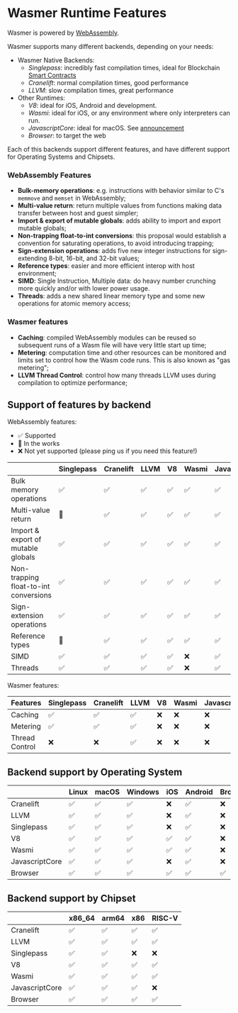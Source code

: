 
# Wasmer Runtime Features

Wasmer is powered by [WebAssembly](https://webassembly.org).

Wasmer supports many different backends, depending on your needs:
* Wasmer Native Backends:
  - _Singlepass_: incredibly fast compilation times, ideal for Blockchain [Smart Contracts](https://en.wikipedia.org/wiki/Smart_contract)
  - _Cranelift_: normal compilation times, good performance
  - _LLVM_: slow compilation times, great performance
* Other Runtimes:
  - _V8_: ideal for iOS, Android and development.
  - _Wasmi_: ideal for iOS, or any environment where only interpreters can run.
  - _JavascriptCore_: ideal for macOS. See [announcement](https://wasmer.io/posts/wasmer-3_3-and-javascriptcore)
  - _Browser_: to target the web

Each of this backends support different features, and have different support for Operating Systems and Chipsets.

### WebAssembly Features

  - **Bulk-memory operations**: e.g. instructions with behavior similar to C's `memmove` and `memset` in WebAssembly;
  - **Multi-value return**: return multiple values from functions making data transfer between host and guest simpler;
  - **Import & export of mutable globals**: adds ability to import and export mutable globals;
  - **Non-trapping float-to-int conversions**: this proposal would establish a convention for saturating operations, to avoid introducing trapping;
  - **Sign-extension operations**: adds five new integer instructions for sign-extending 8-bit, 16-bit, and 32-bit values;
  - **Reference types**: easier and more efficient interop with host environment;
  - **SIMD**: Single Instruction, Multiple data: do heavy number crunching more quickly and/or with lower power usage.
  - **Threads**: adds a new shared linear memory type and some new operations for atomic memory access;

### Wasmer features
  - **Caching**: compiled WebAssembly modules can be reused so subsequent runs of a Wasm file will have very little start up time;
  - **Metering**: computation time and other resources can be monitored and limits set to control how the Wasm code runs. This is also known as "gas metering";
  - **LLVM Thread Control**: control how many threads LLVM uses during compilation to optimize performance;

## Support of features by backend

WebAssembly features:

- ✅ Supported
- 🔄 In the works
- ❌ Not yet supported (please ping us if you need this feature!)


|                                       | Singlepass | Cranelift | LLVM | V8 | Wasmi | JavascriptCore | Browser |
| ------------------------------------- | ---------- | --------- | ---- | -- | ------| -------------- | ------- |
| Bulk memory operations                | ✅         | ✅        | ✅   | ✅  | ✅     | ✅             | ✅      |
| Multi-value return                    | 🔄         | ✅        | ✅   | ✅  | ✅     | ✅             | ✅      |
| Import & export of mutable globals    | ✅         | ✅        | ✅   | ✅  | ✅     | ✅             | ✅      |
| Non-trapping float-to-int conversions | ✅         | ✅        | ✅   | ✅  | ✅     | ✅             | ✅      |
| Sign-extension operations             | ✅         | ✅        | ✅   | ✅  | ✅     | ✅             | ✅      |
| Reference types                       | 🔄         | ✅        | ✅   | ✅  | ✅     | ✅             | ✅      |
| SIMD                                  | ✅         | ✅        | ✅   | ✅  | ❌     | ✅             | ✅      |
| Threads                               | ✅         | ✅        | ✅   | ✅  | ❌     | ✅             | ✅      |

Wasmer features:

| Features | Singlepass | Cranelift | LLVM | V8 | Wasmi | JavascriptCore | Browser |
| -------- | ---------- | --------- | ---- | -- | ----- | -------------- | ------- |
| Caching  | ✅         | ✅        | ✅   | ❌  | ❌     | ❌             | ❌      |
| Metering | ✅         | ✅        | ✅   | ❌  | ❌     | ❌             | ❌      |
| Thread Control | ❌    | ❌        | ✅   | ❌  | ❌     | ❌             | ❌      |


## Backend support by Operating System

|                | Linux | macOS | Windows | iOS | Android | Browser |
| -------------- | ----- | ----- | ------- | --- | ------- | ------- |
| Cranelift      | ✅    | ✅    | ✅      | ❌   | ✅       | ❌      |
| LLVM           | ✅    | ✅    | ✅      | ❌   | ✅       | ❌      |
| Singlepass     | ✅    | ✅    | ✅      | ❌   | ✅       | ❌      |
| V8             | ✅    | ✅    | ✅      | ✅   | ✅       | ❌      |
| Wasmi          | ✅    | ✅    | ✅      | ✅   | ✅       | ❌      |
| JavascriptCore | ✅    | ✅    | ✅      | ❌   | ✅       | ❌      |
| Browser        | ✅    | ✅    | ✅      | ✅   | ✅       | ✅      |

## Backend support by Chipset

|                | x86_64 | arm64 | x86 | RISC-V |
| -------------- | ------ | ----- | --- | ------ |
| Cranelift      | ✅     | ✅    | ✅  | ✅     |
| LLVM           | ✅     | ✅    | ✅  | ✅     |
| Singlepass     | ✅     | ✅    | ❌  | ❌     |
| V8             | ✅     | ✅    | ✅  | ✅     |
| Wasmi          | ✅     | ✅    | ✅  | ✅     |
| JavascriptCore | ✅     | ✅    | ✅  | ❌     |
| Browser        | ✅     | ✅    | ✅  | ✅     |
